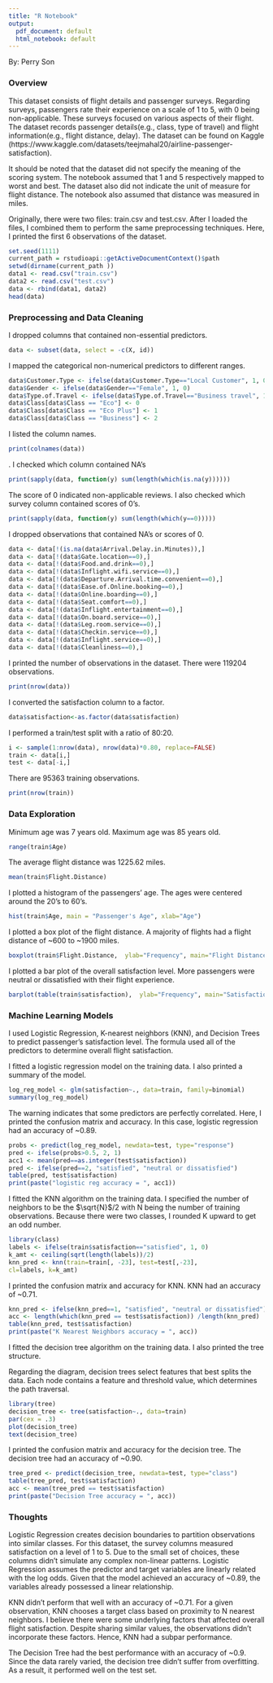 ```yaml
---
title: "R Notebook"
output:
  pdf_document: default
  html_notebook: default
---
```

By: Perry Son

### Overview
This dataset consists of flight details and passenger surveys. Regarding surveys, passengers rate their experience on a scale of 1 to 5, with 0 being non-applicable. These surveys focused on various aspects of their flight. The dataset records passenger details(e.g., class, type of travel) and flight information(e.g., flight distance, delay). The dataset can be found on Kaggle (https://www.kaggle.com/datasets/teejmahal20/airline-passenger-satisfaction). 

It should be noted that the dataset did not specify the meaning of the scoring system. The notebook assumed that 1 and 5 respectively mapped to worst and best. The dataset also did not indicate the unit of measure for flight distance. The notebook also assumed that distance was measured in miles. 


Originally, there were two files: train.csv and test.csv. After I loaded the files, I combined them to perform the same preprocessing techniques. Here, I printed the first 6 observations of the dataset. 
```r
set.seed(1111)
current_path = rstudioapi::getActiveDocumentContext()$path 
setwd(dirname(current_path ))
data1 <- read.csv("train.csv")
data2 <- read.csv("test.csv")
data <- rbind(data1, data2)
head(data)
```

### Preprocessing and Data Cleaning

I dropped columns that contained non-essential predictors.
```r
data <- subset(data, select = -c(X, id))
```

I mapped the categorical non-numerical predictors to different ranges.  
```r
data$Customer.Type <- ifelse(data$Customer.Type=="Local Customer", 1, 0)
data$Gender <- ifelse(data$Gender=="Female", 1, 0)
data$Type.of.Travel <- ifelse(data$Type.of.Travel=="Business travel", 1, 0)
data$Class[data$Class == "Eco"] <- 0
data$Class[data$Class == "Eco Plus"] <- 1
data$Class[data$Class == "Business"] <- 2
```

I listed the column names. 
```r
print(colnames(data))
```

. I checked which column contained NA's  

```r
print(sapply(data, function(y) sum(length(which(is.na(y))))))
```

The score of 0 indicated non-applicable reviews. I also checked which survey column contained scores of 0's. 
```r
print(sapply(data, function(y) sum(length(which(y==0)))))
```

I dropped observations that contained NA's or scores of 0. 
```r
data <- data[!(is.na(data$Arrival.Delay.in.Minutes)),]
data <- data[!(data$Gate.location==0),]
data <- data[!(data$Food.and.drink==0),]
data <- data[!(data$Inflight.wifi.service==0),]
data <- data[!(data$Departure.Arrival.time.convenient==0),]
data <- data[!(data$Ease.of.Online.booking==0),]
data <- data[!(data$Online.boarding==0),]
data <- data[!(data$Seat.comfort==0),]
data <- data[!(data$Inflight.entertainment==0),]
data <- data[!(data$On.board.service==0),]
data <- data[!(data$Leg.room.service==0),]
data <- data[!(data$Checkin.service==0),]
data <- data[!(data$Inflight.service==0),]
data <- data[!(data$Cleanliness==0),]
```


I printed the number of observations in the dataset. There were 119204 observations.
```r
print(nrow(data))
```

I converted the satisfaction column to a factor. 
```r
data$satisfaction<-as.factor(data$satisfaction)
```

I performed a train/test split with a ratio of 80:20. 
```r
i <- sample(1:nrow(data), nrow(data)*0.80, replace=FALSE)
train <- data[i,]
test <- data[-i,]

```
There are 95363 training observations. 
```r
print(nrow(train))
```
### Data Exploration

Minimum age was 7 years old. Maximum age was 85 years old. 
```r
range(train$Age)
```
The average flight distance was 1225.62 miles.
```r
mean(train$Flight.Distance)
```
I plotted a histogram of the passengers' age. The ages were centered around the 20's to 60's. 
```r
hist(train$Age, main = "Passenger's Age", xlab="Age")
```


I plotted a box plot of the flight distance. A majority of flights had a flight distance of ~600 to ~1900 miles. 
```r
boxplot(train$Flight.Distance,  ylab="Frequency", main="Flight Distance")
```

I plotted a bar plot of the overall satisfaction level. More passengers were neutral or dissatisfied with their flight experience. 
```r
barplot(table(train$satisfaction),  ylab="Frequency", main="Satisfaction")
```

### Machine Learning Models
I used Logistic Regression, K-nearest neighbors (KNN), and Decision Trees to predict passenger's satisfaction level. The formula used all of the predictors to determine overall flight satisfaction. 


I fitted a logistic regression model on the training data. I also printed a summary of the model.
```r
log_reg_model <- glm(satisfaction~., data=train, family=binomial)
summary(log_reg_model)
```

The warning indicates that some predictors are perfectly correlated. Here, I printed the confusion matrix and accuracy. In this case, logistic regression had an accuracy of ~0.89. 

```r
probs <- predict(log_reg_model, newdata=test, type="response")
pred <- ifelse(probs>0.5, 2, 1)
acc1 <- mean(pred==as.integer(test$satisfaction))
pred <- ifelse(pred==2, "satisfied", "neutral or dissatisfied")
table(pred, test$satisfaction)
print(paste("logistic reg accuracy = ", acc1))
```

I fitted the KNN algorithm on the training data. I specified the number of neighbors to be the $\sqrt{N}$/2 with N being the number of training observations. Because there were two classes, I rounded K upward to get an odd number. 
```r
library(class)
labels <- ifelse(train$satisfaction=="satisfied", 1, 0)
k_amt <- ceiling(sqrt(length(labels))/2)
knn_pred <- knn(train=train[, -23], test=test[,-23],
cl=labels, k=k_amt)
```

I printed the confusion matrix and accuracy for KNN. KNN had an accuracy of ~0.71. 
```r
knn_pred <- ifelse(knn_pred==1, "satisfied", "neutral or dissatisfied")
acc <- length(which(knn_pred == test$satisfaction)) /length(knn_pred)
table(knn_pred, test$satisfaction)
print(paste("K Nearest Neighbors accuracy = ", acc))
```

I fitted the decision tree algorithm on the training data. I also printed the tree structure. 

Regarding the diagram, decision trees select features that best splits the data. Each node contains a feature and threshold value, which determines the path traversal.  
```r
library(tree)
decision_tree <- tree(satisfaction~., data=train)
par(cex = .3)
plot(decision_tree)
text(decision_tree)
```

I printed the confusion matrix and accuracy for the decision tree. The decision tree had an accuracy of ~0.90. 
```r
tree_pred <- predict(decision_tree, newdata=test, type="class")
table(tree_pred, test$satisfaction)
acc <- mean(tree_pred == test$satisfaction)
print(paste("Decision Tree accuracy = ", acc))

```

### Thoughts

Logistic Regression creates decision boundaries to partition observations into similar classes. For this dataset,  the survey columns measured satisfaction on a level of 1 to 5. Due to the small set of choices, these columns didn’t simulate any complex non-linear patterns. Logistic Regression assumes the predictor and target variables are linearly related with the log odds. Given that the model achieved an accuracy of ~0.89, the variables already possessed a linear relationship. 

KNN didn’t perform that well with an accuracy of ~0.71. For a given observation, KNN chooses a target class based on proximity to N nearest neighbors. I believe there were some underlying factors that affected overall flight satisfaction. Despite sharing similar values, the observations didn’t incorporate these factors. Hence, KNN had a subpar performance. 

The Decision Tree had the best performance with an accuracy of ~0.9. Since the data rarely varied, the decision tree didn’t suffer from overfitting.  As a result, it performed well on the test set.  








